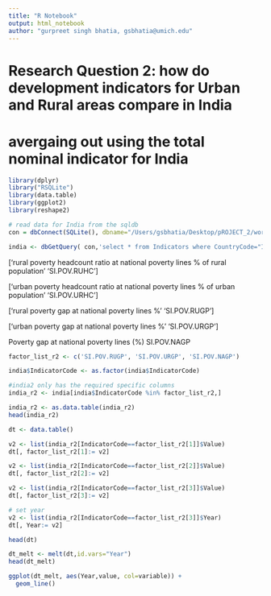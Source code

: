 ```yaml
---
title: "R Notebook"
output: html_notebook
author: "gurpreet singh bhatia, gsbhatia@umich.edu"
---
```


# Research Question 2: how do development indicators for Urban and Rural areas compare in India
# avergaing out using the total nominal indicator for India
```r

library(dplyr)
library("RSQLite")
library(data.table)
library(ggplot2)
library(reshape2)

```


```r
# read data for India from the sqldb
con = dbConnect(SQLite(), dbname="/Users/gsbhatia/Desktop/pROJECT_2/world-development-indicators/database.sqlite")

india <- dbGetQuery( con,'select * from Indicators where CountryCode="IND"' )

```
['rural poverty headcount ratio at national poverty lines % of rural population' 'SI.POV.RUHC']

['urban poverty headcount ratio at national poverty lines % of urban population'  'SI.POV.URHC']
 
 ['rural poverty gap at national poverty lines %' 'SI.POV.RUGP']
 
 ['urban poverty gap at national poverty lines %' 'SI.POV.URGP']
 
 
 Poverty gap at national poverty lines (%)	SI.POV.NAGP

```r
factor_list_r2 <- c('SI.POV.RUGP', 'SI.POV.URGP', 'SI.POV.NAGP')

india$IndicatorCode <- as.factor(india$IndicatorCode)

#india2 only has the required specific columns
india_r2 <- india[india$IndicatorCode %in% factor_list_r2,]

```


```r
india_r2 <- as.data.table(india_r2)
head(india_r2)

```


```r
dt <- data.table()

v2 <- list(india_r2[IndicatorCode==factor_list_r2[1]]$Value)
dt[, factor_list_r2[1]:= v2]

v2 <- list(india_r2[IndicatorCode==factor_list_r2[2]]$Value)
dt[, factor_list_r2[2]:= v2]

v2 <- list(india_r2[IndicatorCode==factor_list_r2[3]]$Value)
dt[, factor_list_r2[3]:= v2]

# set year
v2 <- list(india_r2[IndicatorCode==factor_list_r2[3]]$Year)
dt[, Year:= v2]


```


```r
head(dt)
```


```r

dt_melt <- melt(dt,id.vars="Year")
head(dt_melt)

```


```r

ggplot(dt_melt, aes(Year,value, col=variable)) + 
  geom_line()  

```


```r

```


```r
```


```r
```

